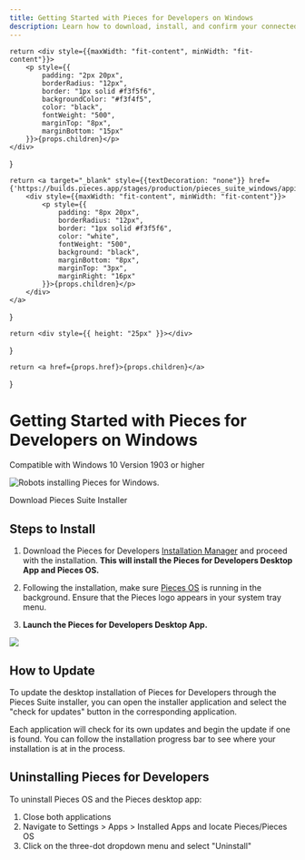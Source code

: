 ```yaml
---
title: Getting Started with Pieces for Developers on Windows
description: Learn how to download, install, and confirm your connected applications on Windows - it only takes 3 steps!
---
```



<link rel="canonical" href="https://docs.pieces.app/installation-getting-started/windows" />

    return <div style={{maxWidth: "fit-content", minWidth: "fit-content"}}>
        <p style={{
            padding: "2px 20px",
            borderRadius: "12px",
            border: "1px solid #f3f5f6",
            backgroundColor: "#f3f4f5",
            color: "black",
            fontWeight: "500",
            marginTop: "8px",
            marginBottom: "15px"
        }}>{props.children}</p>
    </div>
}

    return <a target="_blank" style={{textDecoration: "none"}} href={'https://builds.pieces.app/stages/production/pieces_suite_windows/appinstaller/download'}>
        <div style={{maxWidth: "fit-content", minWidth: "fit-content"}}>
            <p style={{
                padding: "8px 20px",
                borderRadius: "12px",
                border: "1px solid #f3f5f6",
                color: "white",
                fontWeight: "500",
                background: "black",
                marginBottom: "8px",
                marginTop: "3px",
                marginRight: "16px"
            }}>{props.children}</p>
        </div>
    </a>
}

    return <div style={{ height: "25px" }}></div>
}

    return <a href={props.href}>{props.children}</a>
}

# Getting Started with Pieces for Developers on Windows
<ReleasePill>Compatible with Windows 10 Version 1903 or higher</ReleasePill>

![Robots installing Pieces for Windows.](/assets/installation/robots_windows.png)

<InstallButton>Download Pieces Suite Installer</InstallButton>

<Spacer></Spacer>

[//]: # (<Accordion title={"Alternative Installation Methods"}>)

[//]: # (    If you aren't sure which of these you need, click "Download Pieces Suite Installer" above - it will install both applications and manage them as updates are released.)

[//]: # ()
[//]: # (    If this isn't your first rodeo, here is the list of downloadable files for windows:)

[//]: # ()
[//]: # (    - [Pieces OS]&#40;/installation-getting-started/pieces-os&#41; Appinstaller &#40;Standalone Windows&#41; | <Link href={"https://builds.pieces.app/stages/production/appinstaller/os_server.appinstaller"}>Download Here</Link>)

[//]: # ()
[//]: # (    - Pieces for Developers Desktop App Appinstaller &#40;Standalone Windows&#41; | [Download Here]&#40;https://builds.pieces.app/stages/production/appinstaller/pieces_for_x.appinstaller&#41;)

[//]: # ()
[//]: # (    - [Pieces OS]&#40;/installation-getting-started/pieces-os&#41; EXE &#40;Standalone Windows&#41; | [Download Here]&#40;https://builds.pieces.app/stages/production/os_server/windows-exe/download&#41;)

[//]: # ()
[//]: # (    - Pieces for Developers Desktop App EXE &#40;Standalone Windows&#41; | [Download Here]&#40;https://builds.pieces.app/stages/production/pieces_for_x/windows-exe/download&#41;)

[//]: # ()
[//]: # (</Accordion>)

## Steps to Install

1. Download the Pieces for Developers <a target="_blank" href="{{ links.installation.pieces_suite_manager }}">Installation Manager</a> and proceed with the installation. **This will install the Pieces for Developers Desktop App and Pieces OS.**

2. Following the installation, make sure [Pieces OS](/installation-getting-started/pieces-os) is running in the background. Ensure that the Pieces logo appears in your system tray menu.

3. **Launch the Pieces for Developers Desktop App.**

[//]: # (<Info>If you've already installed the Pieces Desktop App and it's having trouble connecting to [Pieces OS]&#40;/installation-getting-started/pieces-os&#41;, try these quick <a target="_blank" href="{{ links.internal.faqs }}">Troubleshooting Solutions</a>.</Info>)

<Image src="https://storage.googleapis.com/pieces_static_resources/vs_code_marketplace/GIFs/INSTALL_WINDOWS" />

## How to Update

To update the desktop installation of Pieces for Developers through the Pieces Suite installer, you can open the installer application and select the "check for updates" button in the corresponding application.

Each application will check for its own updates and begin the update if one is found. You can follow the installation progress bar to see where your installation is at in the process.

## Uninstalling Pieces for Developers
To uninstall Pieces OS and the Pieces desktop app:

1. Close both applications
2. Navigate to Settings > Apps > Installed Apps and locate Pieces/Pieces OS
3. Click on the three-dot dropdown menu and select "Uninstall"
